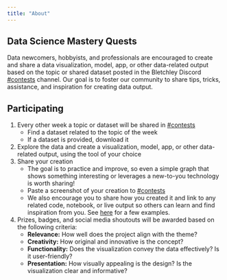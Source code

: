 ```yaml
---
title: "About"
---
```


## Data Science Mastery Quests
Data newcomers, hobbyists, and professionals are encouraged to create and share a data visualization, model, app, or other data-related output based on the topic or shared dataset posted in the Bletchley Discord [#contests](https://discord.gg/SjGxcVTp) channel. Our goal is to foster our community to share tips, tricks, assistance, and inspiration for creating data output.

## Participating
1. Every other week a topic or dataset will be shared in [#contests](https://discord.gg/SjGxcVTp)
    - Find a dataset related to the topic of the week
    - If a dataset is provided, download it
2. Explore the data and create a visualization, model, app, or other data-related output, using the tool of your choice
3. Share your creation
    - The goal is to practice and improve, so even a simple graph that shows something interesting or leverages a new-to-you technology is worth sharing!
    - Paste a screenshot of your creation to [#contests](https://discord.gg/SjGxcVTp)
    - We also encourage you to share how you created it and link to any related code, notebook, or live output so others can learn and find inspiration from you. See [here](/examples/) for a few examples.
4. Prizes, badges, and social media shoutouts will be awarded based on the following criteria:
    - **Relevance:** How well does the project align with the theme?
    - **Creativity:** How original and innovative is the concept?
    - **Functionality:** Does the visualization convey the data effectively? Is it user-friendly?
    - **Presentation:** How visually appealing is the design? Is the visualization clear and informative?
